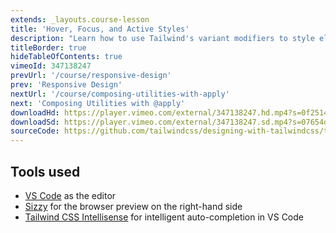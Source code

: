 ```yaml
---
extends: _layouts.course-lesson
title: 'Hover, Focus, and Active Styles'
description: "Learn how to use Tailwind's variant modifiers to style elements in different states."
titleBorder: true
hideTableOfContents: true
vimeoId: 347138247
prevUrl: '/course/responsive-design'
prev: 'Responsive Design'
nextUrl: '/course/composing-utilities-with-apply'
next: 'Composing Utilities with @apply'
downloadHd: https://player.vimeo.com/external/347138247.hd.mp4?s=0f2514241e504120a3cb5e67155921ce46c84d80&profile_id=175&download=1
downloadSd: https://player.vimeo.com/external/347138247.sd.mp4?s=07654dae3d43acb90b0c9f85bca03f61acf8c7b1&profile_id=165&download=1
sourceCode: https://github.com/tailwindcss/designing-with-tailwindcss/tree/master/01-getting-up-and-running/04-hover-focus-and-active-styles
---
```


## Tools used

- [VS Code](https://code.visualstudio.com/) as the editor
- [Sizzy](https://adamwathan.me/sizzy) for the browser preview on the right-hand side
- [Tailwind CSS Intellisense](https://marketplace.visualstudio.com/items?itemName=bradlc.vscode-tailwindcss) for intelligent auto-completion in VS Code
